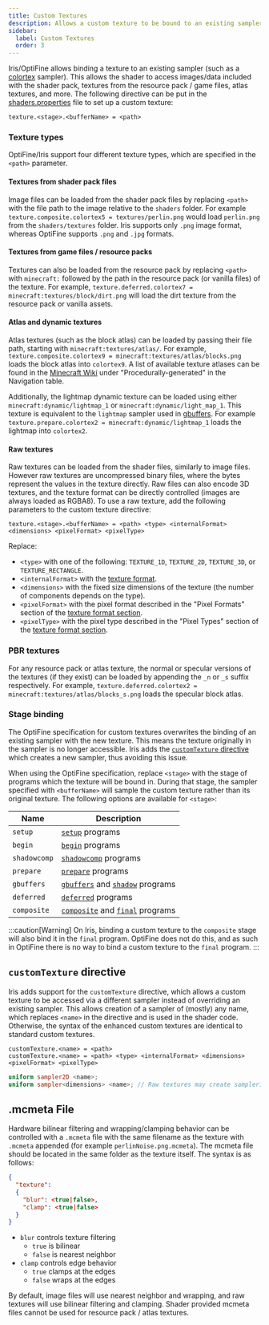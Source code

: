 ```yaml
---
title: Custom Textures
description: Allows a custom texture to be bound to an existing sampler (such as a colortex).
sidebar:
  label: Custom Textures
  order: 3
---
```



Iris/OptiFine allows binding a texture to an existing sampler (such as a [colortex](/current/reference/buffers/colortex/) sampler). This allows the shader to access images/data included with the shader pack, textures from the resource pack / game files, atlas textures, and more. The following directive can be put in the [shaders.properties](/current/reference/shadersproperties/overview/) file to set up a custom texture:

```properties title="shaders.properties"
texture.<stage>.<bufferName> = <path>
```

### Texture types
OptiFine/Iris support four different texture types, which are specified in the `<path>` parameter.

#### Textures from shader pack files
Image files can be loaded from the shader pack files by replacing `<path>` with the file path to the image relative to the `shaders` folder. For example `texture.composite.colortex5 = textures/perlin.png` would load `perlin.png` from the `shaders/textures` folder. Iris supports only `.png` image format, whereas OptiFine supports `.png` and `.jpg` formats.

#### Textures from game files / resource packs
Textures can also be loaded from the resource pack by replacing `<path>` with `minecraft:` followed by the path in the resource pack (or vanilla files) of the texture. For example, `texture.deferred.colortex7 = minecraft:textures/block/dirt.png` will load the dirt texture from the resource pack or vanilla assets.

#### Atlas and dynamic textures
Atlas textures (such as the block atlas) can be loaded by passing their file path, starting with `minecraft:textures/atlas/`. For example, `texture.composite.colortex9 = minecraft:textures/atlas/blocks.png` loads the block atlas into `colortex9`. A list of available texture atlases can be found in the [Minecraft Wiki](https://minecraft.wiki/w/Texture_atlas#Navigation) under "Procedurally-generated" in the Navigation table.

Additionally, the lightmap dynamic texture can be loaded using either `minecraft:dynamic/lightmap_1` or `minecraft:dynamic/light_map_1`. This texture is equivalent to the `lightmap` sampler used in [gbuffers](/current/reference/programs/gbuffers/). For example `texture.prepare.colortex2 = minecraft:dynamic/lightmap_1` loads the lightmap into `colortex2`.

#### Raw textures
Raw textures can be loaded from the shader files, similarly to image files. However raw textures are uncompressed binary files, where the bytes represent the values in the texture directly. Raw files can also encode 3D textures, and the texture format can be directly controlled (images are always loaded as RGBA8). To use a raw texture, add the following parameters to the custom texture directive:

```properties  title="shaders.properties" ins="<type> <internalFormat> <dimensions> <pixelFormat> <pixelType>"
texture.<stage>.<bufferName> = <path> <type> <internalFormat> <dimensions> <pixelFormat> <pixelType>
```

Replace:
- `<type>` with one of the following: `TEXTURE_1D`, `TEXTURE_2D`, `TEXTURE_3D`, or `TEXTURE_RECTANGLE`.
- `<internalFormat>` with the [texture format](/current/reference/buffers/image_format/).
- `<dimensions>` with the fixed size dimensions of the texture (the number of components depends on the type).
- `<pixelFormat>` with the pixel format described in the "Pixel Formats" section of the [texture format section](/current/reference/buffers/image_format/).
- `<pixelType>` with the pixel type described in the "Pixel Types" section of the [texture format section](/current/reference/buffers/image_format/).


### PBR textures
For any resource pack or atlas texture, the normal or specular versions of the textures (if they exist) can be loaded by appending the `_n` or `_s` suffix respectively. For example, `texture.deferred.colortex2 = minecraft:textures/atlas/blocks_s.png` loads the specular block atlas.


### Stage binding
The OptiFine specification for custom textures overwrites the binding of an existing sampler with the new texture. This means the texture originally in the sampler is no longer accessible. Iris adds the [`customTexture` directive](#customtexture-directive) which creates a new sampler, thus avoiding this issue.

When using the OptiFine specification, replace `<stage>` with the stage of programs which the texture will be bound in. During that stage, the sampler specified with `<bufferName>` will sample the custom texture rather than its original texture. The following options are available for `<stage>`:

| Name         | Description                                                                                                       |
|--------------|------------------------------------------------------------------------------------------------------------------ |
| `setup`      | [`setup`](/current/reference/prorgams/setup/) programs <Badge text="Iris Exclusive" variant="tip" size="small" /> |
| `begin`      | [`begin`](/current/reference/programs/begin/) programs <Badge text="Iris Exclusive" variant="tip" size="small" /> |
| `shadowcomp` | [`shadowcomp`](/current/reference/programs/shadow_comp/) programs                                                 |
| `prepare`    | [`prepare`](/current/reference/programs/prepare/) programs                                                        |
| `gbuffers`   | [`gbuffers`](/current/reference/programs/gbuffers/) and [`shadow`](/current/reference/programs/shadow/) programs  |
| `deferred`   | [`deferred`](/current/reference/programs/deferred/) programs                                                      |
| `composite`  | [`composite`](/current/reference/programs/composite/) and [`final`](/current/reference/programs/final/) programs  |

:::caution[Warning]
On Iris, binding a custom texture to the `composite` stage will also bind it in the `final` program. OptiFine does not do this, and as such in OptiFine there is no way to bind a custom texture to the `final` program.
:::


## `customTexture` directive <Badge text="Iris Exclusive" variant="tip" size="medium" />
Iris adds support for the `customTexture` directive, which allows a custom texture to be accessed via a different sampler instead of overriding an existing sampler. This allows creation of a sampler of (mostly) any name, which replaces `<name>` in the directive and is used in the shader code. Otherwise, the syntax of the enhanced custom textures are identical to standard custom textures.

```properties title="shaders.properties"
customTexture.<name> = <path>
customTexture.<name> = <path> <type> <internalFormat> <dimensions> <pixelFormat> <pixelType>
```

```glsl title="shader code"
uniform sampler2D <name>;
uniform sampler<dimensions> <name>; // Raw textures may create sampler1D, sampler2D, sampler3D, or sampler2DRect
```


## .mcmeta File
Hardware bilinear filtering and wrapping/clamping behavior can be controlled with a `.mcmeta` file with the same filename as the texture with `.mcmeta` appended (for example `perlinNoise.png.mcmeta`). The mcmeta file should be located in the same folder as the texture itself. The syntax is as follows:

```json title=".mcmeta file"
{
  "texture":
  {
    "blur": <true|false>,
    "clamp": <true|false>
  }
}
```

- `blur` controls texture filtering
    - `true` is bilinear
    - `false` is nearest neighbor
- `clamp` controls edge behavior
    - `true` clamps at the edges
    - `false` wraps at the edges

By default, image files will use nearest neighbor and wrapping, and raw textures will use bilinear filtering and clamping. Shader provided mcmeta files cannot be used for resource pack / atlas textures.

<img src="/cucumber.png" width="1" height="1" />
